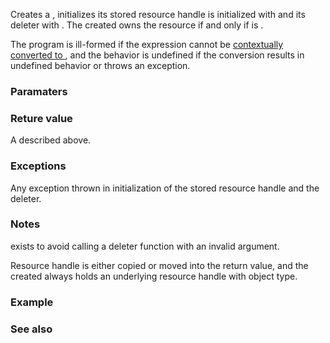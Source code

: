 {{cpp/experimental/title|make_unique_resource_checked}}
{{cpp/experimental/unique_resource/navbar}}

{{ddcl|header=experimental/scope|since=libfund_ts_3|1=
template&lt; class R, class D, class S = std::decay_t&lt;R&gt; &gt;
std::experimental::unique_resource&lt;std::decay_t&lt;R&gt;, std::decay_t&lt;D&gt;&gt;
    make_unique_resource_checked( R&amp;&amp; r, const S&amp; invalid, D&amp;&amp; d )
    noexcept(/*see below*/);
}}

Creates a {{tt|unique_resource}}, initializes its stored resource handle is initialized with {{c|std::forward&lt;R&gt;(r)}} and its deleter with {{c|std::forward&lt;D&gt;(d)}}. The created {{tt|unique_resource}} owns the resource if and only if {{c|1=bool(r == invalid)}} is {{c|false}}.

The program is ill-formed if the expression {{c|1=r == invalid}} cannot be [[cpp/language/implicit conversion#Contextual conversions|contextually converted to {{c|bool}}]], and the behavior is undefined if the conversion results in undefined behavior or throws an exception.

===Paramaters===
{{par begin}}
{{par|r|a resource handle}}
{{par|d|a deleter to use to dispose the resource}}
{{par|invalid|a value indicating the resource handle is invalid}}
{{par end}}

===Reture value===
A {{tt|unique_resource}} described above.

===Exceptions===
Any exception thrown in initialization of the stored resource handle and the deleter.

{{noexcept|
    std::is_nothrow_constructible_v&lt;std::decay_t&lt;R&gt;, R&gt; &amp;&amp;
    std::is_nothrow_constructible_v&lt;std::decay_t&lt;D&gt;, D&gt;
}}

===Notes===
{{tt|make_unique_resource_checked}} exists to avoid calling a deleter function with an invalid argument.

Resource handle {{c|r}} is either copied or moved into the return value, and the created {{tt|unique_resource}} always holds an underlying resource handle with object type.

===Example===
{{example
|code=
#include &lt;cstdio&gt;
#include &lt;experimental/scope&gt;

int main()
{
    // avoid calling fclose when fopen fails
    auto file = std::experimental::make_unique_resource_checked(
        std::fopen("potentially_nonexistent_file.txt", "r"),
        nullptr,
        [](std::FILE *fptr) { std::fclose(fptr); }
    );
    if (file.get())
        std::puts("The file exists.");
    else
        std::puts("The file does not exist.");
}
|p=true
|output=The file does not exist.
}}

===See also===
{{dsc begin}}
{{dsc end}}

{{langlinks|ja|zh}}